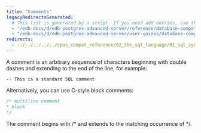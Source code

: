 ```yaml
---
title: "Comments"
legacyRedirectsGenerated:
  # This list is generated by a script. If you need add entries, use the `legacyRedirects` key.
  - "/edb-docs/d/edb-postgres-advanced-server/reference/database-compatibility-for-oracle-developers-reference-guide/9.6/Database_Compatibility_for_Oracle_Developers_Reference_Guide.1.010.html"
  - "/edb-docs/d/edb-postgres-advanced-server/user-guides/database-compatibility-for-oracle-developers-guide/9.5/Database_Compatibility_for_Oracle_Developers_Guide.1.042.html"
redirects:
  - ../../../../../epas_compat_reference/02_the_sql_language/01_sql_syntax/04_comments #generated for docs/epas/reorg-role-use-case-mode
---
```


<div id="comments" class="registered_link"></div>

A comment is an arbitrary sequence of characters beginning with double dashes and extending to the end of the line, for example:

`-- This is a standard SQL comment`

Alternatively, you can use C-style block comments:

```sql
/* multiline comment
* block
*/
```

The comment begins with /\* and extends to the matching occurrence of \*/.
